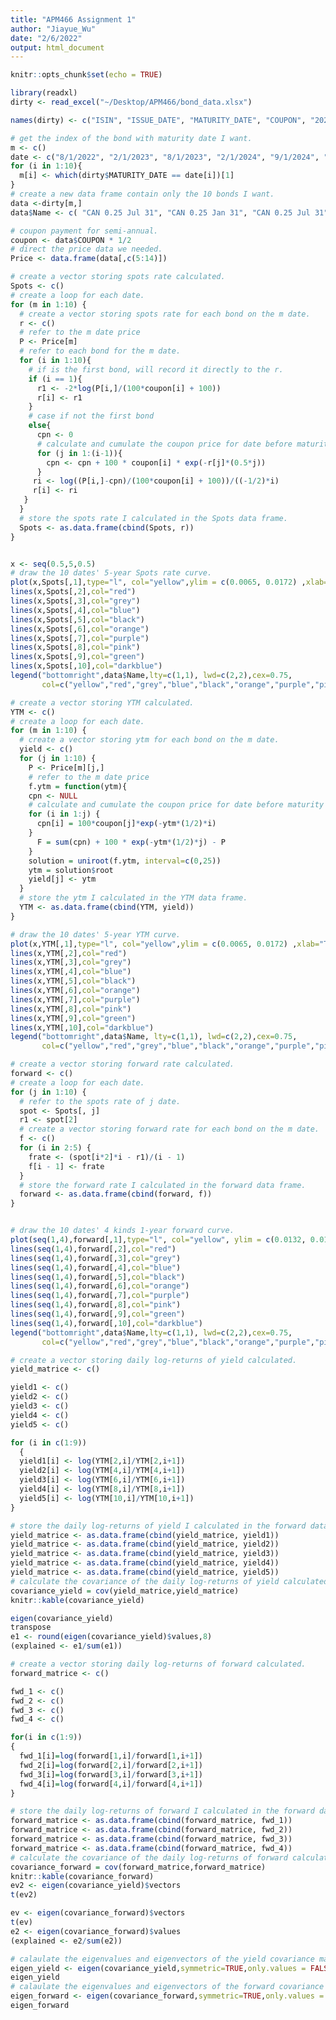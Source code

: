```yaml
---
title: "APM466 Assignment 1"
author: "Jiayue_Wu"
date: "2/6/2022"
output: html_document
---
```


```r
knitr::opts_chunk$set(echo = TRUE)
```


```r
library(readxl)
dirty <- read_excel("~/Desktop/APM466/bond_data.xlsx")
```




```r
names(dirty) <- c("ISIN", "ISSUE_DATE", "MATURITY_DATE", "COUPON", "2022-01-10", "2022-01-11", "2022-01-12", "2022-01-13", "2022-01-14", "2022-01-17", "2022-01-18", "2022-01-19", "2022-01-20", "2022-01-21")
```

```r
# get the index of the bond with maturity date I want.
m <- c()
date <- c("8/1/2022", "2/1/2023", "8/1/2023", "2/1/2024", "9/1/2024", "3/1/2025", "9/1/2025", "3/1/2026", "9/1/2026", "3/1/2027")
for (i in 1:10){
  m[i] <- which(dirty$MATURITY_DATE == date[i])[1]
}
# create a new data frame contain only the 10 bonds I want. 
data <-dirty[m,]
data$Name <- c( "CAN 0.25 Jul 31", "CAN 0.25 Jan 31", "CAN 0.25 Jul 31", "CAN 0.75 Jan 31", "CAN 1.5 Aug 31", "CAN 1.25 Feb 28", "CAN 0.5 Aug 31", "CAN 0.25 Feb 28", "CAN 1.0 Aug 31", "CAN 0.625 Feb 28")
```





```r
# coupon payment for semi-annual.
coupon <- data$COUPON * 1/2
# direct the price data we needed. 
Price <- data.frame(data[,c(5:14)])
```



```r
# create a vector storing spots rate calculated.
Spots <- c()
# create a loop for each date.
for (m in 1:10) {
  # create a vector storing spots rate for each bond on the m date.
  r <- c()
  # refer to the m date price
  P <- Price[m]
  # refer to each bond for the m date.
  for (i in 1:10){
    # if is the first bond, will record it directly to the r. 
    if (i == 1){
      r1 <- -2*log(P[i,]/(100*coupon[i] + 100))
      r[i] <- r1
    } 
    # case if not the first bond
    else{
      cpn <- 0 
      # calculate and cumulate the coupon price for date before maturity one.
      for (j in 1:(i-1)){
        cpn <- cpn + 100 * coupon[i] * exp(-r[j]*(0.5*j))
      }
     ri <- log((P[i,]-cpn)/(100*coupon[i] + 100))/((-1/2)*i)
     r[i] <- ri
   }
  }
  # store the spots rate I calculated in the Spots data frame.
  Spots <- as.data.frame(cbind(Spots, r))
}


x <- seq(0.5,5,0.5)
# draw the 10 dates' 5-year Spots rate curve. 
plot(x,Spots[,1],type="l", col="yellow",ylim = c(0.0065, 0.0172) ,xlab="Time to maturity (years)",ylab="Spots Rate", main =" Spots Curve (5 years)")
lines(x,Spots[,2],col="red")
lines(x,Spots[,3],col="grey")
lines(x,Spots[,4],col="blue")
lines(x,Spots[,5],col="black")
lines(x,Spots[,6],col="orange")
lines(x,Spots[,7],col="purple")
lines(x,Spots[,8],col="pink")
lines(x,Spots[,9],col="green")
lines(x,Spots[,10],col="darkblue")
legend("bottomright",data$Name,lty=c(1,1), lwd=c(2,2),cex=0.75, 
       col=c("yellow","red","grey","blue","black","orange","purple","pink","green", "darkblue"))
```





```r
# create a vector storing YTM calculated.
YTM <- c()
# create a loop for each date.
for (m in 1:10) {
  # create a vector storing ytm for each bond on the m date.
  yield <- c()
  for (j in 1:10) {
    P <- Price[m][j,]
    # refer to the m date price
    f.ytm = function(ytm){
    cpn <- NULL
    # calculate and cumulate the coupon price for date before maturity one.
    for (i in 1:j) {
      cpn[i] = 100*coupon[j]*exp(-ytm*(1/2)*i)
    }
      F = sum(cpn) + 100 * exp(-ytm*(1/2)*j) - P
    }
    solution = uniroot(f.ytm, interval=c(0,25))
    ytm = solution$root
    yield[j] <- ytm
  }
  # store the ytm I calculated in the YTM data frame.
  YTM <- as.data.frame(cbind(YTM, yield))
}

# draw the 10 dates' 5-year YTM curve. 
plot(x,YTM[,1],type="l", col="yellow",ylim = c(0.0065, 0.0172) ,xlab="Time to maturity (years)",ylab="yield to maturity", main ="Yield Curve (5 years)")
lines(x,YTM[,2],col="red")
lines(x,YTM[,3],col="grey")
lines(x,YTM[,4],col="blue")
lines(x,YTM[,5],col="black")
lines(x,YTM[,6],col="orange")
lines(x,YTM[,7],col="purple")
lines(x,YTM[,8],col="pink")
lines(x,YTM[,9],col="green")
lines(x,YTM[,10],col="darkblue")
legend("bottomright",data$Name, lty=c(1,1), lwd=c(2,2),cex=0.75,
       col=c("yellow","red","grey","blue","black","orange","purple","pink","green", "darkblue"))
```




```r
# create a vector storing forward rate calculated.
forward <- c()
# create a loop for each date.
for (j in 1:10) {
  # refer to the spots rate of j date.
  spot <- Spots[, j]
  r1 <- spot[2]
  # create a vector storing forward rate for each bond on the m date.
  f <- c()
  for (i in 2:5) {
    frate <- (spot[i*2]*i - r1)/(i - 1)
    f[i - 1] <- frate
  }
  # store the forward rate I calculated in the forward data frame.
  forward <- as.data.frame(cbind(forward, f))
}


# draw the 10 dates' 4 kinds 1-year forward curve. 
plot(seq(1,4),forward[,1],type="l", col="yellow", ylim = c(0.0132, 0.0188) ,xlab="Extra Years from year 1",ylab="forward Rate", main ="1-year Forward Rate Curve")
lines(seq(1,4),forward[,2],col="red")
lines(seq(1,4),forward[,3],col="grey")
lines(seq(1,4),forward[,4],col="blue")
lines(seq(1,4),forward[,5],col="black")
lines(seq(1,4),forward[,6],col="orange")
lines(seq(1,4),forward[,7],col="purple")
lines(seq(1,4),forward[,8],col="pink")
lines(seq(1,4),forward[,9],col="green")
lines(seq(1,4),forward[,10],col="darkblue")
legend("bottomright",data$Name,lty=c(1,1), lwd=c(2,2),cex=0.75,
       col=c("yellow","red","grey","blue","black","orange","purple","pink","green", "darkblue"))
```





```r
# create a vector storing daily log-returns of yield calculated.
yield_matrice <- c()

yield1 <- c()
yield2 <- c()
yield3 <- c()
yield4 <- c()
yield5 <- c()

for (i in c(1:9))
  {
  yield1[i] <- log(YTM[2,i]/YTM[2,i+1])
  yield2[i] <- log(YTM[4,i]/YTM[4,i+1])
  yield3[i] <- log(YTM[6,i]/YTM[6,i+1])
  yield4[i] <- log(YTM[8,i]/YTM[8,i+1])
  yield5[i] <- log(YTM[10,i]/YTM[10,i+1])
}

# store the daily log-returns of yield I calculated in the forward data frame.
yield_matrice <- as.data.frame(cbind(yield_matrice, yield1))
yield_matrice <- as.data.frame(cbind(yield_matrice, yield2))
yield_matrice <- as.data.frame(cbind(yield_matrice, yield3))
yield_matrice <- as.data.frame(cbind(yield_matrice, yield4))
yield_matrice <- as.data.frame(cbind(yield_matrice, yield5))
# calculate the covariance of the daily log-returns of yield calculated.
covariance_yield = cov(yield_matrice,yield_matrice)
knitr::kable(covariance_yield)

eigen(covariance_yield)
transpose
e1 <- round(eigen(covariance_yield)$values,8)
(explained <- e1/sum(e1))
```



```r
# create a vector storing daily log-returns of forward calculated.
forward_matrice <- c()

fwd_1 <- c()
fwd_2 <- c()
fwd_3 <- c()
fwd_4 <- c()

for(i in c(1:9))
{
  fwd_1[i]=log(forward[1,i]/forward[1,i+1])
  fwd_2[i]=log(forward[2,i]/forward[2,i+1])
  fwd_3[i]=log(forward[3,i]/forward[3,i+1])
  fwd_4[i]=log(forward[4,i]/forward[4,i+1])
}

# store the daily log-returns of forward I calculated in the forward data frame.
forward_matrice <- as.data.frame(cbind(forward_matrice, fwd_1))
forward_matrice <- as.data.frame(cbind(forward_matrice, fwd_2))
forward_matrice <- as.data.frame(cbind(forward_matrice, fwd_3))
forward_matrice <- as.data.frame(cbind(forward_matrice, fwd_4))
# calculate the covariance of the daily log-returns of forward calculated.
covariance_forward = cov(forward_matrice,forward_matrice)
knitr::kable(covariance_forward)
ev2 <- eigen(covariance_yield)$vectors
t(ev2)
```


```r
ev <- eigen(covariance_forward)$vectors
t(ev)
e2 <- eigen(covariance_forward)$values
(explained <- e2/sum(e2))
```






```r
# calaulate the eigenvalues and eigenvectors of the yield covariance matrice. 
eigen_yield <- eigen(covariance_yield,symmetric=TRUE,only.values = FALSE)
eigen_yield
# calaulate the eigenvalues and eigenvectors of the forward covariance matrice. 
eigen_forward <- eigen(covariance_forward,symmetric=TRUE,only.values = FALSE)
eigen_forward
```



